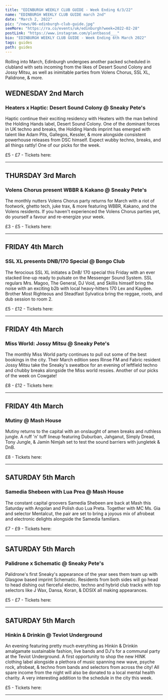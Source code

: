 ---
title: "EDINBURGH WEEKLY CLUB GUIDE - Week Ending 6/3/22"
name: "EDINBURGH WEEKLY CLUB GUIDE march 2nd"
date: "March 2, 2022"
pic: "/news/06-edinburgh-club-guide.jpg"
seeMore: "https://ra.co/events/uk/edinburgh?week=2022-02-28"
postLink: "https://www.instagram.com/plantbassd___"
bio: "EDINBURGH WEEKLY CLUB GUIDE - Week Ending 6th March 2022"
tags: guides
path: guides
---

Rolling into March, Edinburgh undergoes another packed scheduled in clubland with sets incoming from the likes of Desert Sound Colony and Jossy Mitsu, as well as inimitable parties from Volens Chorus, SSL XL, Palidrone, & more.

## WEDNESDAY 2nd March

<div className="row"><div className="col clubGuide">

[<Picture src="/news/club-guide/06-haptic.jpg" alt="Heaters x Haptic: Desert Sound Colony @ Sneaky Pete's" size={1200}/>](https://ra.co/events/1500804)

</div><div className="col clubGuide">

### Heaters x Haptic: Desert Sound Colony @ Sneaky Pete's

Haptic continue their exciting residency with Heaters with the man behind the Holding Hands label, Desert Sound Colony. One of the dominant forces in UK techno and breaks, the Holding Hands imprint has emerged with talent like Adam Pits, Gallegos, Kessler, & more alongside consistent powerhouse releases from DSC himself. Expect wubby techno, breaks, and all things rattly! One of our picks for the week.

£5 - £7 - Tickets here: <HoverLink url="ra.co/events/1500804" external inline />

</div></div><hr/>

## THURSDAY 3rd March

<div className="row"><div className="col clubGuide">

[<Picture src="/news/club-guide/06-volens.jpg" alt="Volens Chorus present WBBR & Kakano @ Sneaky Pete's" size={1200}/>](https://ra.co/events/1504090)

</div><div className="col clubGuide">

### Volens Chorus present WBBR & Kakano @ Sneaky Pete's

The monthly nutters Volens Chorus party returns for March with a riot of footwork, ghetto tech, juke trax, & more featuring WBBR, Kakano, and the Volens residents. If you haven't experienced the Volens Chorus parties yet, do yourself a favour and re-energize your week.

£3 - £5 - Tickets here: <HoverLink url="ra.co/events/1504090" external inline />

</div></div><hr/>

## FRIDAY 4th March

<div className="row"><div className="col clubGuide">

[<Picture src="/news/club-guide/06-ssl.jpg" alt="SSL XL presents DNB/170 Special @ Bongo Club" size={1200}/>](https://ra.co/events/1503536)

</div><div className="col clubGuide">

### SSL XL presents DNB/170 Special @ Bongo Club

The ferocious SSL XL initiates a DnB/ 170 special this Friday with an ever stacked line-up ready to pulsate on the Messenger Sound System. SSL regulars Mrs. Magoo, The General, DJ Void, and Skillis himself bring the noise with an exciting b2b with local heavy-hitters 170 Lex and Kaydee. Brother Most Righteous and Steadfast Sylvatica bring the reggae, roots, and dub session to room 2.

£5 - £12 - Tickets here: <HoverLink url="ra.co/events/1503536" external inline />

</div></div><hr/>

## FRIDAY 4th March

<div className="row"><div className="col clubGuide">

[<Picture src="/news/club-guide/06-world.jpg" alt="Miss World: Jossy Mitsu @ Sneaky Pete's" size={1200}/>](https://ra.co/events/1501798)

</div><div className="col clubGuide">

### Miss World: Jossy Mitsu @ Sneaky Pete's

The monthly Miss World party continues to pull out some of the best bookings in the city. Their March edition sees Rinse FM and Fabric resident Jossy Mitsu take the Sneaky's sweatbox for an evening of leftfield techno and chubby breaks alongside the Miss world ressies. Another of our picks of the week on Cowgate!

£8 - £12 - Tickets here: <HoverLink url="ra.co/events/1501798" external inline />

</div></div><hr/>

## FRIDAY 4th March

<div className="row"><div className="col clubGuide">

[<Picture src="/news/club-guide/06-mutiny.jpg" alt="Mutiny @ Mash House" size={1200}/>](https://ra.co/events/1494626)

</div><div className="col clubGuide">

### Mutiny @ Mash House

Mutiny returns to the capital with an onslaught of amen breaks and ruthless jungle. A ruff 'n' tuff lineup featuring Duburban, Jahganut, Simply Dread, Tony Jungle, & Jamin Nimjah set to test the sound barriers with jungletek & DnB.

£8 - Tickets here: <HoverLink url="ra.co/events/1494626" external inline />

</div></div><hr/>

## SATURDAY 5th March

<div className="row"><div className="col clubGuide">

[<Picture src="/news/club-guide/06-samedia.jpg" alt="Samedia Shebeen with Lua Prea @ Mash House" size={1200}/>](https://www.skiddle.com/e/36013109)

</div><div className="col clubGuide">

### Samedia Shebeen with Lua Prea @ Mash House

The constant capital groovers Samedia Shebeen are back at Mash this Saturday with Angolan and Polish duo Lua Preta. Together with MC Ms. Gia and selector Mentalcut, the pair are set to bring a joyous mix of afrobeat and electronic delights alongside the Samedia familiars.

£7 - £9 - Tickets here: <HoverLink url="www.skiddle.com/e/36013109" external inline />

</div></div><hr/>

## SATURDAY 5th March

<div className="row"><div className="col clubGuide">

[<Picture src="/news/club-guide/06-palidrone.jpg" alt="Palidrone x Schematic @ Sneaky Pete's" size={1200}/>](https://ra.co/events/1503834)

</div><div className="col clubGuide">

### Palidrone x Schematic @ Sneaky Pete's

Palidrone's first Sneaky's appearance of the year sees them team up with Glasgow based imprint Schematic. Residents from both sides will go head to head dishing out fierceful electro, techno and hybrid club tracks with top selectors like J Wax, Dansa, Koran, & DDSIX all making appearances.

£5 - £7 - Tickets here: <HoverLink url="ra.co/events/1503834" external inline />

</div></div><hr/>

## SATURDAY 5th March

<div className="row"><div className="col clubGuide">

[<Picture src="/news/club-guide/06-hinkin.jpg" alt="Hinkin & Drinkin @ Teviot Underground" size={1200}/>](https://ra.co/events/1499908)

</div><div className="col clubGuide">

### Hinkin & Drinkin @ Teviot Underground

An evening featuring pretty much everything as Hinkin & Drinkin amalgamate sustainable fashion, live bands and DJ's for a communal party at the Teviot Underground. A first opportunity to shop the new HINK clothing label alongside a plethora of music spanning new wave, psyche rock, afrobeat, & techno from bands and selectors from across the city! All spare income from the night will also be donated to a local mental health charity. A very interesting addition to the schedule in the city this week.

£5 - Tickets here: <HoverLink url="ra.co/events/1499908" external inline />

</div></div><hr/>
